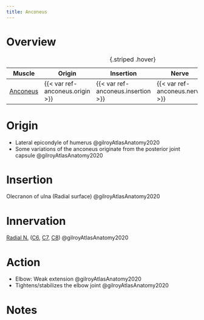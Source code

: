 ```yaml
---
title: Anconeus
---
```



# Overview

| Muscle  | Origin | Insertion | Nerve | Action |
|------|--------|-------|----------|--------|
| [Anconeus]({{< var ref-anconeus.path >}}) | {{< var ref-anconeus.origin >}} | {{< var ref-anconeus.insertion >}} | {{< var ref-anconeus.nerve >}} | {{< var ref-anconeus.action >}} |
: {.striped .hover}



# Origin

- Lateral epicondyle of humerus @gilroyAtlasAnatomy2020
- Some variations of the anconeus originate from the posterior joint capsule @gilroyAtlasAnatomy2020



# Insertion
Olecranon of ulna (Radial surface) @gilroyAtlasAnatomy2020

# Innervation
[Radial N.]({{< var ref-radial-nerve.path >}}) ([C6]({{< var ref-nerve-root.c6 >}}), [C7]({{< var ref-nerve-root.c7 >}}), [C8]({{< var ref-nerve-root.c8 >}})) @gilroyAtlasAnatomy2020

# Action

- Elbow: Weak extension @gilroyAtlasAnatomy2020
- Tightens/stabilizes the elbow joint @gilroyAtlasAnatomy2020





# Notes